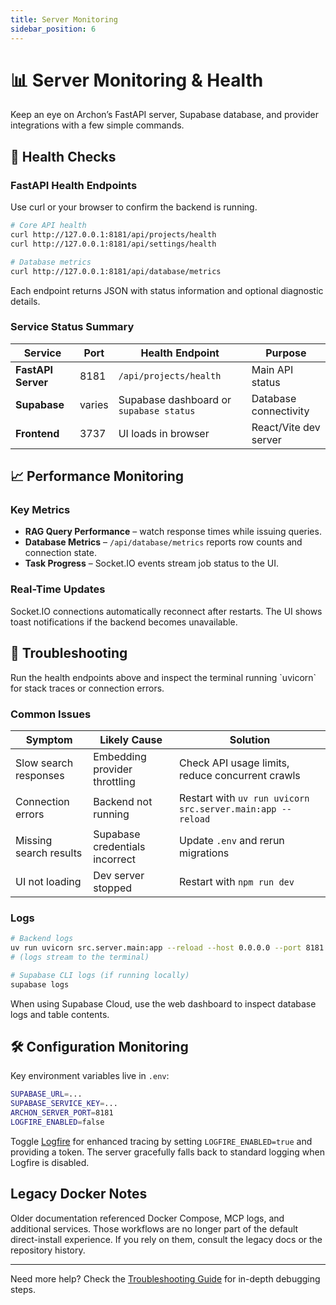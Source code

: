 ```yaml
---
title: Server Monitoring
sidebar_position: 6
---
```



# 📊 Server Monitoring & Health

Keep an eye on Archon’s FastAPI server, Supabase database, and provider integrations with a few simple commands.

## 🏥 Health Checks

### FastAPI Health Endpoints

Use curl or your browser to confirm the backend is running.

```bash
# Core API health
curl http://127.0.0.1:8181/api/projects/health
curl http://127.0.0.1:8181/api/settings/health

# Database metrics
curl http://127.0.0.1:8181/api/database/metrics
```

Each endpoint returns JSON with status information and optional diagnostic details.

### Service Status Summary

| Service | Port | Health Endpoint | Purpose |
|---------|------|----------------|---------|
| **FastAPI Server** | 8181 | `/api/projects/health` | Main API status |
| **Supabase** | varies | Supabase dashboard or `supabase status` | Database connectivity |
| **Frontend** | 3737 | UI loads in browser | React/Vite dev server |

## 📈 Performance Monitoring

### Key Metrics

- **RAG Query Performance** – watch response times while issuing queries.
- **Database Metrics** – `/api/database/metrics` reports row counts and connection state.
- **Task Progress** – Socket.IO events stream job status to the UI.

### Real-Time Updates

Socket.IO connections automatically reconnect after restarts. The UI shows toast notifications if the backend becomes unavailable.

## 🔧 Troubleshooting

<Admonition type="tip" title="Quick Debugging">
Run the health endpoints above and inspect the terminal running `uvicorn` for stack traces or connection errors.
</Admonition>

### Common Issues

| Symptom | Likely Cause | Solution |
|---------|--------------|----------|
| Slow search responses | Embedding provider throttling | Check API usage limits, reduce concurrent crawls |
| Connection errors | Backend not running | Restart with `uv run uvicorn src.server.main:app --reload` |
| Missing search results | Supabase credentials incorrect | Update `.env` and rerun migrations |
| UI not loading | Dev server stopped | Restart with `npm run dev` |

### Logs

```bash
# Backend logs
uv run uvicorn src.server.main:app --reload --host 0.0.0.0 --port 8181
# (logs stream to the terminal)

# Supabase CLI logs (if running locally)
supabase logs
```

When using Supabase Cloud, use the web dashboard to inspect database logs and table contents.

## 🛠️ Configuration Monitoring

Key environment variables live in `.env`:

```bash
SUPABASE_URL=...
SUPABASE_SERVICE_KEY=...
ARCHON_SERVER_PORT=8181
LOGFIRE_ENABLED=false
```

Toggle [Logfire](https://logfire.pydantic.dev/) for enhanced tracing by setting `LOGFIRE_ENABLED=true` and providing a token. The server gracefully falls back to standard logging when Logfire is disabled.

## Legacy Docker Notes

<Admonition type="info" title="Docker & MCP">
Older documentation referenced Docker Compose, MCP logs, and additional services. Those workflows are no longer part of the default direct-install experience. If you rely on them, consult the legacy docs or the repository history.
</Admonition>

---

Need more help? Check the [Troubleshooting Guide](./troubleshooting) for in-depth debugging steps.
